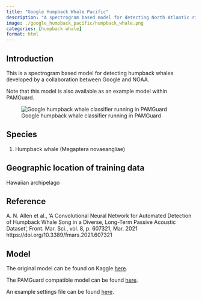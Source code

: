 ```yaml
---
title: "Google Humpback Whale Pacific"
description: "A spectrogram based model for detecting North Atlantic right whale up-sweeps"
image: ./google_humpback_pacific/humpback_whale.png
categories: [humpback whale]
format: html
---
```


## Introduction

This is a spectrogram based model for detecting humpback whales developed by a collaboration between Google and NOAA. 

Note that this model is also available as an example model within PAMGuard.

![Google humpback whale classifier running in PAMGuard](./google_humpback_pacific/humpback_whale_google_screenshot.png)

## Species

1.  Humpback whale (Megaptera novaeangliae)

## Geographic location of training data

Hawaiian archipelago

## Reference

A. N. Allen et al., ‘A Convolutional Neural Network for Automated Detection of Humpback Whale Song in a Diverse, Long-Term Passive Acoustic Dataset’, Front. Mar. Sci., vol. 8, p. 607321, Mar. 2021 https://doi.org/10.3389/fmars.2021.607321

## Model

The original model can be found on Kaggle [here](https://www.kaggle.com/models/google/humpback-whale).

The PAMGuard compatible model can be found [here](https://github.com/PAMGuard/deeplearningmodels/releases/download/1.0/humpback_whale_1.zip).

An example settings file can be found [here](./google_humpback_pacific/humpback_whales.psfx).
